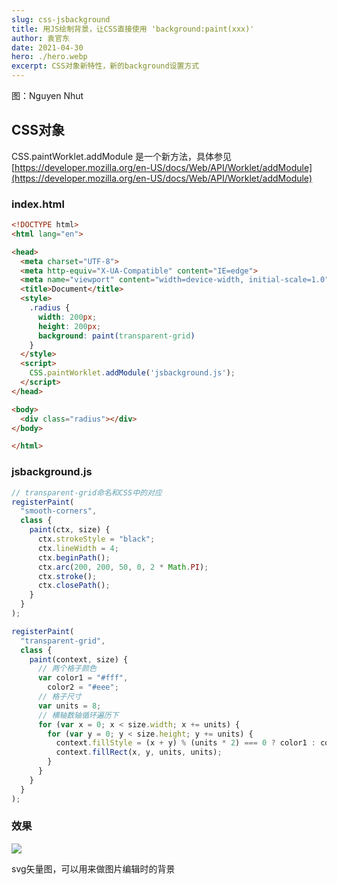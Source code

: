```yaml
---
slug: css-jsbackground
title: 用JS绘制背景，让CSS直接使用 'background:paint(xxx)'
author: 袁官东
date: 2021-04-30
hero: ./hero.webp
excerpt: CSS对象新特性，新的background设置方式
---
```

<div className={'img-desc'}>图：Nguyen Nhut</div>


## CSS对象
CSS.paintWorklet.addModule 是一个新方法，具体参见
[https://developer.mozilla.org/en-US/docs/Web/API/Worklet/addModule](https://developer.mozilla.org/en-US/docs/Web/API/Worklet/addModule)

### index.html
```html
<!DOCTYPE html>
<html lang="en">

<head>
  <meta charset="UTF-8">
  <meta http-equiv="X-UA-Compatible" content="IE=edge">
  <meta name="viewport" content="width=device-width, initial-scale=1.0">
  <title>Document</title>
  <style>
    .radius {
      width: 200px;
      height: 200px;
      background: paint(transparent-grid)
    }
  </style>
  <script>
    CSS.paintWorklet.addModule('jsbackground.js');
  </script>
</head>

<body>
  <div class="radius"></div>
</body>

</html>
```

### jsbackground.js
```js
// transparent-grid命名和CSS中的对应
registerPaint(
  "smooth-corners",
  class {
    paint(ctx, size) {
      ctx.strokeStyle = "black";
      ctx.lineWidth = 4;
      ctx.beginPath();
      ctx.arc(200, 200, 50, 0, 2 * Math.PI);
      ctx.stroke();
      ctx.closePath();
    }
  }
);

registerPaint(
  "transparent-grid",
  class {
    paint(context, size) {
      // 两个格子颜色
      var color1 = "#fff",
        color2 = "#eee";
      // 格子尺寸
      var units = 8;
      // 横轴数轴循环遍历下
      for (var x = 0; x < size.width; x += units) {
        for (var y = 0; y < size.height; y += units) {
          context.fillStyle = (x + y) % (units * 2) === 0 ? color1 : color2;
          context.fillRect(x, y, units, units);
        }
      }
    }
  }
);

```
### 效果
<img src='./demo.jpg'/> 

svg矢量图，可以用来做图片编辑时的背景